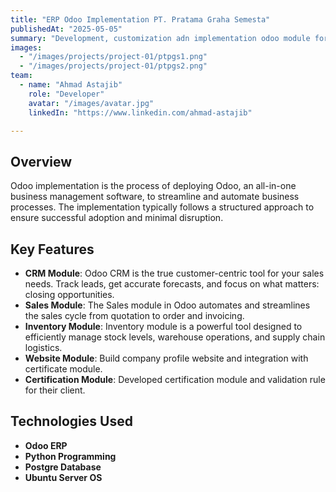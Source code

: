```yaml
---
title: "ERP Odoo Implementation PT. Pratama Graha Semesta"
publishedAt: "2025-05-05"
summary: "Development, customization adn implementation odoo module for PT. Pratama Graha Semesta."
images:
  - "/images/projects/project-01/ptpgs1.png"
  - "/images/projects/project-01/ptpgs2.png"
team:
  - name: "Ahmad Astajib"
    role: "Developer"
    avatar: "/images/avatar.jpg"
    linkedIn: "https://www.linkedin.com/ahmad-astajib"

---
```


## Overview

Odoo implementation is the process of deploying Odoo, an all-in-one business management software, to streamline and automate business processes. The implementation typically follows a structured approach to ensure successful adoption and minimal disruption.

## Key Features

- **CRM Module**: Odoo CRM is the true customer-centric tool for your sales needs. Track leads, get accurate forecasts, and focus on what matters: closing opportunities.
- **Sales Module**: The Sales module in Odoo automates and streamlines the sales cycle from quotation to order and invoicing.
- **Inventory Module**: Inventory module is a powerful tool designed to efficiently manage stock levels, warehouse operations, and supply chain logistics.
- **Website Module**: Build company profile website and integration with certificate module.
- **Certification Module**: Developed certification module and validation rule for their client.

## Technologies Used

- **Odoo ERP**
- **Python Programming**
- **Postgre Database**
- **Ubuntu Server OS**
